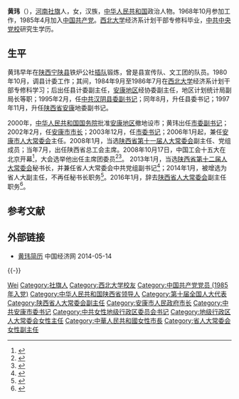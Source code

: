 '''黄玮'''（{{bd|1952年|8月||}}），[[河南|河南]][[社旗|社旗]]人，女，汉族，[[中华人民共和国|中华人民共和国]]政治人物。1968年10月参加工作，1985年4月加入[[中国共产党|中国共产党]]。[[西北大学_(中国)|西北大学]]经济系计划干部专修科毕业，[[中共中央党校|中共中央党校]]研究生学历。

== 生平 ==
黄玮早年在[[陕西|陕西]][[宁陕县|宁陕县]]铁炉公社[[插队|插队]]锻炼，曾是县宣传队、文工团的队员。1980年10月，调县计委工作；其间，1984年9月至1986年7月在[[西北大学_(中国)|西北大学]]经济系计划干部专修科学习；后出任县计委副主任，[[安康市|安康地区]]经协委副主任，地区计划统计局副局长等职；1995年2月，任[[中共|中共]][[汉阴|汉阴]][[县委书记|县委副书记]]；同年8月，升任县委书记；1997年11月，升任[[陕西省|陕西省]][[安康|安康]]地委副书记。

2000年，[[中华人民共和国国务院|中华人民共和国国务院]]批准[[安康市|安康地区]]撤地设市；黄玮出任[[市委书记|市委副书记]]；2002年2月，任[[安康市|安康市]][[市长|市长]]；2003年12月，任[[市委书记|市委书记]]；2006年1月起，兼任[[安康市|安康市]][[人大常委会|人大常委会]]主任。2008年1月，当选[[陕西省人大常委会|陕西省第十一届人大常委会]]副主任、党组成员；当年7月，出任陕西省总工会主席。2008年10月17日，中国工会十五大在北京开幕<ref>{{Cite book|title=中国工会章程简史 第2版|last=中华全国总工会组织部编|publisher=[[中国工人出版社|中国工人出版社]]|location=北京|year=2018.12|isbn=978-7-5008-7110-1|pages=125-126}}</ref>，大会选举他出任主席团委员<ref>{{Cite book|title=中国人物年鉴 2009|last=中国人物年鉴社|publisher=中国人物年鉴社|year=2009.12|pages=188}}</ref><ref>{{Cite book|title=中国工会十五大文件汇编|last=中国工会十五大文件组编|publisher=中国工人出版社|location=北京|year=2008.10|isbn=978-7-5008-4240-8|pages=144}}</ref>。
2013年1月，当选[[陕西省人大常委会|陕西省第十二届人大常委会]]秘书长，并兼任省人大常委会中共党组副书记<ref>{{cite news|title=黄玮当选陕西省总工会主席|url=http://leaders.people.com.cn/n/2013/0809/c58278-22501955.html|accessdate=2014-01-05|newspaper=人民网|archive-date=2016-03-04|archive-url=https://web.archive.org/web/20160304061637/http://leaders.people.com.cn/n/2013/0809/c58278-22501955.html|dead-url=no}}</ref>；2014年1月，被增选为省人大副主任，不再任秘书长职务<ref>{{cite news|title=黄玮任陕西省人大副主任 唐俊昌接任秘书长|url=http://leaders.people.com.cn/n/2014/0120/c58278-24171539.html|accessdate=2014-04-19|newspaper=《陕西日报》|archive-date=2016-03-04|archive-url=https://web.archive.org/web/20160304084654/http://leaders.people.com.cn/n/2014/0120/c58278-24171539.html|dead-url=no}}</ref>。2016年1月，辞去[[陕西省人大常委会|陕西省人大常委会]]副主任职务<ref>{{cite news|title=宋洪武、黄玮辞去陕西省人大常委会副主任职务|url=http://www.thepaper.cn/newsDetail_forward_1427117|accessdate=2016-01-29|newspaper=澎湃新闻|archive-date=2016-02-02|archive-url=https://web.archive.org/web/20160202035632/http://www.thepaper.cn/newsDetail_forward_1427117|dead-url=no}}</ref>。

== 参考文献 ==
{{reflist}}

== 外部链接 ==
* [http://district.ce.cn/newarea/sddy/201401/20/t20140120_2161745.shtml 黄玮简历] {{Wayback|url=http://district.ce.cn/newarea/sddy/201401/20/t20140120_2161745.shtml |date=20191128053616 }} 中国经济网 2014-05-14

{{-}}
{{start box}}
{{s-civ}}
{{s-before|[[郭永平|郭永平]]}}
{{s-title|[[中华全国总工会|陕西省总工会]]主席|2008年7月－至今}}
{{s-inc|}}
{{s-par|prc-lpc}}
{{s-before|[[桂维民|桂维民]]}}
{{s-title|[[陕西省人大常委会|陕西省人大常委会]]秘书长|2013年1月－2014年1月}}
{{s-after|[[唐俊昌|唐俊昌]]}}
{{s-ppo|{{cpc}}}}
{{s-before|[[王忠民|王忠民]]}}
{{s-title|[[中国共产党|中国共产党]][[安康市|安康市]]委员会书记|2003年12月-2008年2月}}
{{s-after|[[刘建明_(1953年)|刘建明]]}}
{{s-gov|prc}}
{{s-before|[[宋洪武|宋洪武]]}}
{{s-title|[[陕西省|陕西省]][[安康市|安康市]]市长|2002年2月-2003年12月}}
{{s-after|[[刘建明_(1953年)|刘建明]]}}
{{end box}}

{{中华全国总工会第十五届执行委员会}}
{{中华全国总工会第十六届执行委员会}}

{{Authority control}}
{{DEFAULTSORT:Huang黄}}
[[Category:黄姓|Wei]]
[[Category:社旗人|Category:社旗人]]
[[Category:西北大学校友|Category:西北大学校友]]
[[Category:中国共产党党员_(1985年入党)|Category:中国共产党党员 (1985年入党)]]
[[Category:中华人民共和国陕西省领导人|Category:中华人民共和国陕西省领导人]]
[[Category:第十届全国人大代表|Category:第十届全国人大代表]]
[[Category:陕西省人大常委会副主任|Category:陕西省人大常委会副主任]]
[[Category:安康市人民政府市长|Category:安康市人民政府市长]]
[[Category:中共安康市委书记|Category:中共安康市委书记]]
[[Category:中共女性地级行政区委员会书记|Category:中共女性地级行政区委员会书记]]
[[Category:地级行政区人大常委会女性主任|Category:地级行政区人大常委会女性主任]]
[[Category:中華人民共和國女性市長|Category:中華人民共和國女性市長]]
[[Category:省人大常委会女性副主任|Category:省人大常委会女性副主任]]